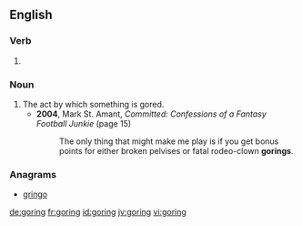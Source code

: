 ==English==

===Verb===
{{head|en}}

# {{present participle of|gore|lang=en}}

===Noun===
{{en-noun}}

# The act by which something is gored.
#* '''2004''', Mark St. Amant, ''Committed: Confessions of a Fantasy Football Junkie'' (page 15)
#*: The only thing that might make me play is if you get bonus points for either broken pelvises or fatal rodeo-clown '''gorings'''.

===Anagrams===
* [[gringo#English|gringo]]

[[de:goring]]
[[fr:goring]]
[[id:goring]]
[[jv:goring]]
[[vi:goring]]
